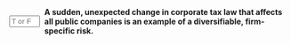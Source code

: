 ::: {.question-block}

<form onsubmit="event.preventDefault(); checkAnswerBox('module2_tf_q100','F')" style="display: flex; align-items: center; gap: 8px;">
<input type="text" id="module2_tf_q100" name="module2_tf_q100" maxlength="1" placeholder="T or F"
         style="width: 55px;" data-correct-answer="F" /> <label for="module2_tf_q100"><strong>A sudden, unexpected change in corporate tax law that affects all public companies is an example of a diversifiable, firm-specific risk.</strong></label>
</form>

<div id="feedback-module2_tf_q100" class="feedback" data-status="" style="display:none;">
The sentence is FALSE. A change in corporate tax law is a market-wide event that impacts all firms, making it a classic example of systematic (undiversifiable) risk.
</div>
:::